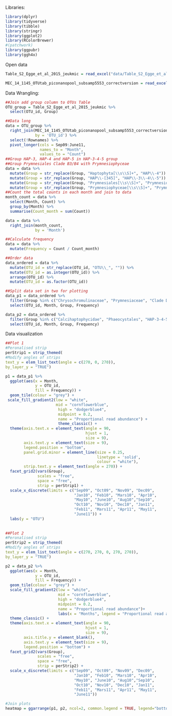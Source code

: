 Libraries:
```r
library(dplyr)
library(tidyverse)
library(tibble)
library(stringr)
library(ggplot2)
library(RColorBrewer)
#(patchwork)
library(ggpubr)
library(ggh4x)
```
Open data
```r
Table_S2_Egge_et_al_2015_jeukmic = read_excel("data/Table_S2_Egge_et_al_2015_jeukmic.xlsx")

MEC_14_1145_OTUtab_piconanopool_subsamp5553_correctversion = read_excel("data/MEC-14-1145-OTUtab_piconanopool_subsamp5553_correctversion.xls")
```
Data Wrangling:
```r
##Join add group column to OTUs Table
OTU_group = Table_S2_Egge_et_al_2015_jeukmic %>%
  select(OTU_id, Group)

##Data long
data = OTU_group %>%
  right_join(MEC_14_1145_OTUtab_piconanopool_subsamp5553_correctversion,
             by = 'OTU_id') %>% 
  select(!Rownames) %>% 
  pivot_longer(cols = Sep09:June11,
               names_to = "Month",
               values_to = "Count")
##Group HAP-3, HAP-4 and HAP-5 in HAP-3-4-5 group
##Group Prymnesiales Clade B3/B4 with Prymnesiophyceae
data = data %>%
  mutate(Group = str_replace(Group, "Haptophyta[\\s\\S]+", "HAP\\-4")) %>% 
  mutate(Group = str_replace(Group, "HAP\\-[345]", "HAP\\-3\\-4\\-5")) %>% 
  mutate(Group = str_replace(Group, "Prymnesiales[\\s\\S]+", "Prymnesiophyceae")) %>%
  mutate(Group = str_replace(Group, "Prymnesiophyceae[\\s\\S]+", "Prymnesiophyceae"))
##Count the total counts in each month and join to data
month_count = data %>% 
  select(Month, Count) %>% 
  group_by(Month) %>% 
  summarise(Count_month = sum(Count))

data = data %>%
  right_join(month_count,
             by = 'Month')

##Calculate frequency
data = data %>% 
  mutate(Frequency = Count / Count_month)

##Order data
data_ordered = data %>% 
  mutate(OTU_id = str_replace(OTU_id, "OTU\\_", "")) %>% 
  mutate(OTU_id = as.integer(OTU_id)) %>% 
  arrange(OTU_id) %>% 
  mutate(OTU_id = as.factor(OTU_id))

##Split data set in two for plotting
data_p1 = data_ordered %>% 
  filter(Group %in% c("Chrysochromulinaceae", "Prymnesiaceae", "Clade D")) %>%
  select(OTU_id, Month, Group, Frequency)

data_p2 = data_ordered %>% 
  filter(Group %in% c("Calcihaptophycidae", "Phaeocystales", "HAP-3-4-5", "Pavlovales", "Prymnesiophyceae")) %>% 
  select(OTU_id, Month, Group, Frequency)
```
Data visualization
```r
##Plot 1
#Peronalised strip
perStrip1 = strip_themed(
#Modify angles of strips
text_y = elem_list_text(angle = c(270, 0, 270)),
by_layer_y = "TRUE")

p1 = data_p1 %>% 
  ggplot(aes(x = Month,
             y = OTU_id,
             fill = Frequency)) +
  geom_tile(colour = "grey") +
 scale_fill_gradient2(low = "white",
                      mid = "cornflowerblue",
                       high = "dodgerblue4",
                       midpoint = 0.2,
                       name = "Proportional read abundance") +
                       theme_classic() +
  theme(axis.text.x = element_text(angle = 90, 
                                   hjust = 1,
                                   size = 9),
        axis.text.y = element_text(size = 9),
        legend.position = "bottom",
        panel.grid.minor = element_line(size = 0.25,
                                        linetype = 'solid',
                                        colour = "white"),
        strip.text.y = element_text(angle = 270)) +
  facet_grid2(vars(Group),
              scales = "free",
              space = "free",
              strip = perStrip1) +
  scale_x_discrete(limits = c("Sep09", "Oct09", "Nov09", "Dec09",
                              "Jan10", "Feb10", "Mars10", "Apr10", 
                              "May10", "June10", "Aug10","Sep10",
                              "Oct10", "Nov10", "Dec10", "Jan11",
                              "Feb11", "Mars11", "Apr11", "May11",
                              "June11")) +
  labs(y = "OTU")
  
  
##Plot 2
#Peronalised strip
perStrip2 = strip_themed(
#Modify angles of strips
text_y = elem_list_text(angle = c(270, 270, 0, 270, 270)),
by_layer_y = "TRUE")

p2 = data_p2 %>% 
  ggplot(aes(x = Month,
             y = OTU_id,
             fill = Frequency)) +
  geom_tile(colour = "grey") +
  scale_fill_gradient2(low = "white",
                       mid = "cornflowerblue",
                       high = "dodgerblue4",
                       midpoint = 0.2,
                       name = "Proportional read abundance")+
                       labs(x = "Months", legend = "Proportional read abundance") +
  theme_classic() +
  theme(axis.text.x = element_text(angle = 90, 
                                   hjust = 1, 
                                   size = 9),
        axis.title.y = element_blank(),
        axis.text.y = element_text(size = 9),
        legend.position = "bottom") +
  facet_grid2(vars(Group),
              scales = "free",
              space = "free",
              strip = perStrip2) +
  scale_x_discrete(limits = c("Sep09", "Oct09", "Nov09", "Dec09",
                              "Jan10", "Feb10", "Mars10", "Apr10",
                              "May10", "June10", "Aug10","Sep10",
                              "Oct10", "Nov10", "Dec10", "Jan11",
                              "Feb11", "Mars11", "Apr11", "May11",
                              "June11"))

#Join plots
heatmap = ggarrange(p1, p2, ncol=2, common.legend = TRUE, legend="bottom")
```

  
  